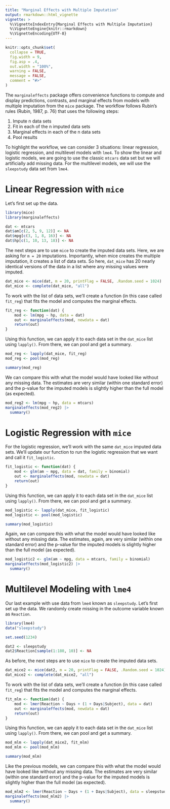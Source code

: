 ```yaml
---
title: "Marginal Effects with Multiple Imputation"
output: rmarkdown::html_vignette
vignette: >
  %\VignetteIndexEntry{Marginal Effects with Multiple Imputation}
  %\VignetteEngine{knitr::rmarkdown}
  %\VignetteEncoding{UTF-8}
---
```


```r
knitr::opts_chunk$set(
  collapse = TRUE,
  fig.width = 9,
  fig.asp = .4,
  out.width = "100%",
  warning = FALSE,
  message = FALSE,
  comment = "#>"
)
```

The `marginaleffects` package offers convenience functions to compute and display predictions, contrasts, and marginal effects from models with multiple imputation from the `mice` package. The workflow follows Rubin's rules (Rubin, 1987, p. 76) that uses the following steps:

1. Impute n data sets
2. Fit in each of the n imputed data sets
3. Marginal effects in each of the n data sets
4. Pool results

To highlight the workflow, we can consider 3 situations: linear regression, logistic regression, and multilevel models with `lme4`. To show the linear and logistic models, we are going to use the classic `mtcars` data set but we will artificially add missing data. For the multilevel models, we will use the `sleepstudy` data set from `lme4`.

# Linear Regression with `mice`

Let's first set up the data.

```r
library(mice)
library(marginaleffects)

dat <- mtcars
dat$am[c(2, 5, 9, 12)] <- NA
dat$mpg[c(3, 1, 8, 16)] <- NA
dat$hp[c(1, 10, 13, 18)] <- NA
```

The next steps are to use `mice` to create the imputed data sets. Here, we are asking for `m = 20` imputations. Importantly, when mice creates the multiple imputation, it creates a list of data sets. So here, `dat_mice` has 20 nearly identical versions of the data in a list where any missing values were imputed.

```r
dat_mice <- mice(dat, m = 20, printFlag = FALSE, .Random.seed = 1024)
dat_mice <- complete(dat_mice, "all")
```

To work with the list of data sets, we'll create a function (in this case called `fit_reg`) that fits the model and computes the marginal effects.

```r
fit_reg <- function(dat) {
    mod <- lm(mpg ~ hp, data = dat)
    out <- marginaleffects(mod, newdata = dat)
    return(out)
}
```

Using this function, we can apply it to each data set in the `dat_mice` list using `lapply()`. From there, we can pool and get a summary.

```r
mod_reg <- lapply(dat_mice, fit_reg)
mod_reg <- pool(mod_reg)

summary(mod_reg)
```

We can compare this with what the model would have looked like without any missing data. The estimates are very similar (within one standard error) and the p-value for the imputed models is slightly higher than the full model (as expected).

```r
mod_reg2 <- lm(mpg ~ hp, data = mtcars)
marginaleffects(mod_reg2) |>
  summary()
```




# Logistic Regression with `mice`

For the logistic regression, we'll work with the same `dat_mice` imputed data sets. We'll update our function to run the logistic regression that we want and call it `fit_logistic`.

```r
fit_logistic <- function(dat) {
    mod <- glm(am ~ mpg, data = dat, family = binomial)
    out <- marginaleffects(mod, newdata = dat)
    return(out)
}
```

Using this function, we can apply it to each data set in the `dat_mice` list using `lapply()`. From there, we can pool and get a summary.

```r
mod_logistic <- lapply(dat_mice, fit_logistic)
mod_logistic <- pool(mod_logistic)

summary(mod_logistic)
```

Again, we can compare this with what the model would have looked like without any missing data. The estimates, again, are very similar (within one standard error) and the p-value for the imputed models is slightly higher than the full model (as expected).

```r
mod_logistic2 <- glm(am ~ mpg, data = mtcars, family = binomial)
marginaleffects(mod_logistic2) |>
  summary()
```


# Multilevel Modeling with `lme4`


Our last example with use data from `lme4` known as `sleepstudy`. Let's first set up the data. We randomly create missing in the outcome variable known as `Reaction`.

```r
library(lme4)
data("sleepstudy")

set.seed(1234)

dat2 <- sleepstudy
dat2$Reaction[sample(1:180, 10)] <- NA
```

As before, the next steps are to use `mice` to create the imputed data sets. 

```r
dat_mice2 <- mice(dat2, m = 20, printFlag = FALSE, .Random.seed = 1024)
dat_mice2 <- complete(dat_mice2, "all")
```

To work with the list of data sets, we'll create a function (in this case called `fit_reg`) that fits the model and computes the marginal effects.

```r
fit_mlm <- function(dat) {
    mod <- lmer(Reaction ~ Days + (1 + Days|Subject), data = dat)
    out <- marginaleffects(mod, newdata = dat)
    return(out)
}
```

Using this function, we can apply it to each data set in the `dat_mice` list using `lapply()`. From there, we can pool and get a summary.

```r
mod_mlm <- lapply(dat_mice2, fit_mlm)
mod_mlm <- pool(mod_mlm)

summary(mod_mlm)
```

Like the previous models, we can compare this with what the model would have looked like without any missing data. The estimates are very similar (within one standard error) and the p-value for the imputed models is slightly higher than the full model (as expected).

```r
mod_mlm2 <- lmer(Reaction ~ Days + (1 + Days|Subject), data = sleepstudy)
marginaleffects(mod_mlm2) |>
  summary()
```



